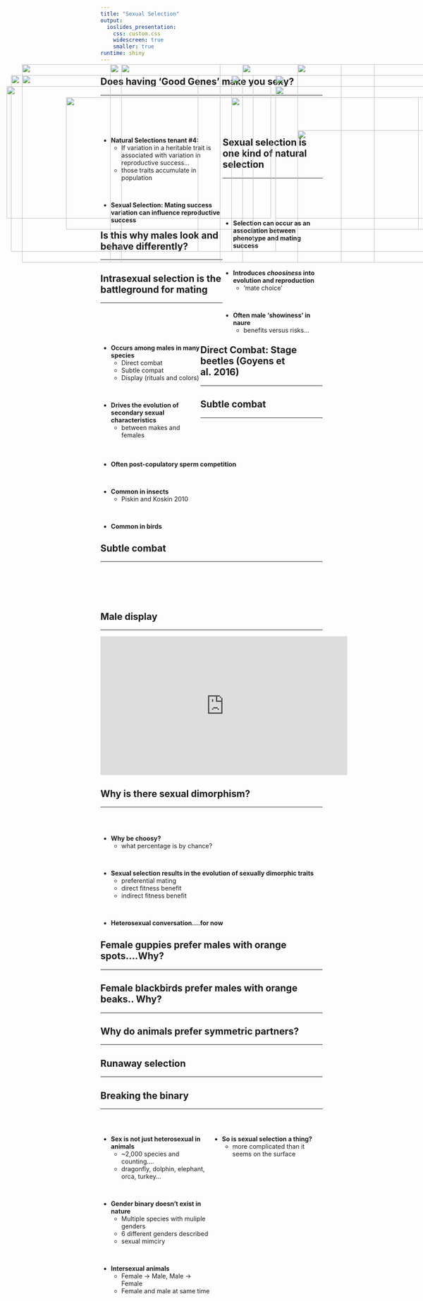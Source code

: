 ```yaml
---
title: "Sexual Selection"
output: 
  ioslides_presentation:
    css: custom.css
    widescreen: true
    smaller: true
runtime: shiny
---
```


## Does having 'Good Genes' make you sexy?
<hr>
<br/>
<br/>
<br/>

<IMG STYLE="position:absolute; TOP:200px; LEFT:675px; WIDTH:325px; HEIGHT:450px" SRC="images/sexyjeans.jpg">

<div style="float: left; width: 55%;">

* **Natural Selections tenant #4:**
    + If variation in a heritable trait is associated with variation in reproductive success...
    + those traits accumulate in population

<br/>

* **Sexual Selection: Mating success variation can influence reproductive success**

</div>

## Sexual selection is one kind of natural selection
<hr>
<br/>
<br/>
<br/>

<div style="float: right; width: 45%;">

* **Selection can occur as an association between phenotype and mating success**

<br/>

* **Introduces *choosiness* into evolution and reproduction**
    + 'mate choice'

<br/>

* **Often male 'showiness' in naure**
    + benefits versus risks...
</div>

<IMG STYLE="position:absolute; TOP:225px; LEFT:25px; WIDTH:550px; HEIGHT:400px" SRC="images/matechoice.jpg">

## Is this why males look and behave differently?
<hr>

<IMG STYLE="position:absolute; TOP:250px; LEFT:15px; WIDTH:600px; HEIGHT:300px" SRC="images/deer.jpg">

<IMG STYLE="position:absolute; TOP:250px; LEFT:625px; WIDTH:450px; HEIGHT:300px" SRC="images/ducks.jpg">

## Intrasexual selection is the battleground for mating
<hr>
<br/>
<br/>
<br/>

<div style="float: left; width: 45%;">

* **Occurs among males in many species**
    + Direct combat
    + Subtle compat
    + Display (rituals and colors)

<br/>

* **Drives the evolution of secondary sexual characteristics**
    + between makes and females

</div>

<IMG STYLE="position:absolute; TOP:225px; LEFT:525px; WIDTH:550px; HEIGHT:400px" SRC="images/combat.jpg">

## Direct Combat: Stage beetles (Goyens et al. 2016)
<hr>

<IMG STYLE="position:absolute; TOP:275px; LEFT:150px; WIDTH:800px; HEIGHT:300px" SRC="images/beetle.jpg">

## Subtle combat
<hr>
<br/>
<br/>
<br/>
<br/>

* **Often post-copulatory sperm competition**

<br/>

* **Common in insects**
    + Piskin and Koskin 2010

<br/>

* **Common in birds**

<IMG STYLE="position:absolute; TOP:225px; LEFT:625px; WIDTH:400px; HEIGHT:400px" SRC="images/penis_insects.png">

## Subtle combat
<hr>
<br/>
<br/>
<br/>
<br/>



<IMG STYLE="position:absolute; TOP:225px; LEFT:50px; WIDTH:400px; HEIGHT:400px" SRC="images/duckphallus.jpg">

<IMG STYLE="position:absolute; TOP:275px; LEFT:525px; WIDTH:550px; HEIGHT:300px" SRC="images/lakeduck.jpg">

## Male display 
<hr>

<iframe width="560" height="315" src="https://www.youtube.com/embed/sKJfvdV4uHU" frameborder="0" allow="accelerometer; autoplay; encrypted-media; gyroscope; picture-in-picture" allowfullscreen></iframe>

## Why is there sexual dimorphism?
<hr>
<br/>
<br/>

* **Why be choosy?**
    + what percentage is by chance?

<br/>

* **Sexual	selection	results	in the	evolution	of	sexually	dimorphic	traits**
    + preferential mating
    + direct fitness benefit
    + indirect fitness benefit

<br/>

* **Heterosexual conversation....for now**

## Female guppies prefer males with orange spots....Why?
<hr>

<IMG STYLE="position:absolute; TOP:200px; LEFT:250px; WIDTH:600px; HEIGHT:450px" SRC="images/guppy.jpg">

## Female blackbirds prefer males with orange beaks.. Why?
<hr>

<IMG STYLE="position:absolute; TOP:200px; LEFT:250px; WIDTH:600px; HEIGHT:450px" SRC="images/blackbirds.jpg">

## Why do animals prefer symmetric partners? 
<hr>

<IMG STYLE="position:absolute; TOP:200px; LEFT:275px; WIDTH:500px; HEIGHT:450px" SRC="images/Vitruvian_Man.gif">

## Runaway selection
<hr>

<IMG STYLE="position:absolute; TOP:200px; LEFT:50px; WIDTH:450px; HEIGHT:450px" SRC="images/peacock.jpg">

<IMG STYLE="position:absolute; TOP:200px; LEFT:550px; WIDTH:450px; HEIGHT:450px" SRC="images/widowbird.jpg">

## Breaking the binary
<hr>
<br/>

<div style="float: left; width: 50%;">

* **Sex is not just heterosexual in animals**
    + ~2,000 species and counting....
    + dragonfly, dolphin, elephant, orca, turkey...

<br/>

* **Gender binary doesn't exist in nature**
    + Multiple species with muliple genders
    + 6 different genders described 
    + sexual mimciry

<br/>

* **Intersexual animals**
    + Female -> Male, Male -> Female
    + Female and male at same time
</div>

<div style="float: right; width: 50%;">

* **So is sexual selection a thing?**
    + more complicated than it seems on the surface
</div>

<IMG STYLE="position:absolute; TOP:350px; LEFT:675px; WIDTH:300px; HEIGHT:300px" SRC="images/monkey.jpg">
